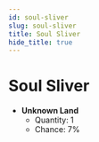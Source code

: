 ---
id: soul-sliver
slug: soul-sliver
title: Soul Sliver
hide_title: true
---


# <ItemIcon iconId="2703"/> Soul Sliver
- **Unknown Land**
	- Quantity: 1
	- Chance: 7%

